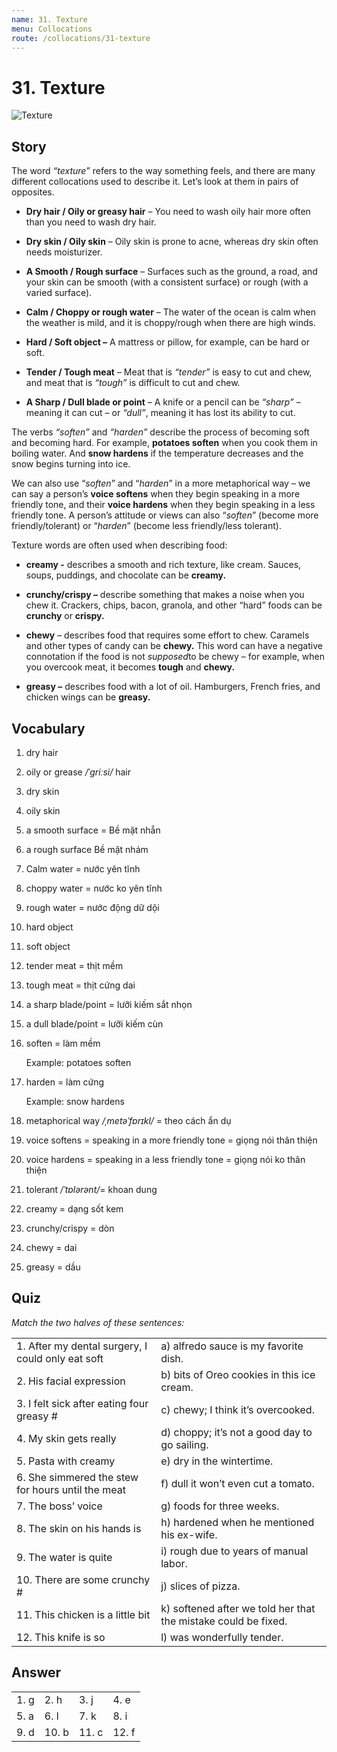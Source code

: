```yaml
---
name: 31. Texture
menu: Collocations
route: /collocations/31-texture
---
```



# 31. Texture

<Image src={textureImg} alt="Texture" />

## Story

The word _“texture”_ refers to the way something feels, and there are many different collocations used to describe it. Let’s look at them in pairs of opposites.

- **Dry hair / Oily or greasy hair** – You need to wash oily hair more often than you need to wash dry hair.

- **Dry skin / Oily skin** – Oily skin is prone to acne, whereas dry skin often needs moisturizer.

- **A Smooth / Rough surface** – Surfaces such as the ground, a road, and your skin can be smooth (with a consistent surface) or rough (with a varied surface).

- **Calm / Choppy or rough water** – The water of the ocean is calm when the weather is mild, and it is choppy/rough when there are high winds.

- **Hard / Soft object –** A mattress or pillow, for example, can be hard or soft.

- **Tender / Tough meat** – Meat that is _“tender”_ is easy to cut and chew, and meat that is _“tough”_ is difficult to cut and chew.

- **A Sharp / Dull blade or point** – A knife or a pencil can be _“sharp”_ – meaning it can cut – or _“dull”_, meaning it has lost its ability to cut.

The verbs _“soften”_ and _“harden”_ describe the process of becoming soft and becoming hard. For example, **potatoes soften** when you cook them in boiling water. And **snow hardens** if the temperature decreases and the snow begins turning into ice.

We can also use “_soften_” and “_harden_” in a more metaphorical way – we can say a person’s **voice softens** when they begin speaking in a more friendly tone, and their **voice hardens** when they begin speaking in a less friendly tone. A person’s attitude or views can also “_soften_” (become more friendly/tolerant) or “_harden_” (become less friendly/less tolerant).

Texture words are often used when describing food:

- **creamy -** describes a smooth and rich texture, like cream. Sauces, soups, puddings, and chocolate can be **creamy.**

- **crunchy/crispy –** describe something that makes a noise when you chew it. Crackers, chips, bacon, granola, and other “hard” foods can be **crunchy** or **crispy.**

- **chewy** – describes food that requires some effort to chew. Caramels and other types of candy can be **chewy.** This word can have a negative connotation if the food is not *supposed*to be chewy – for example, when you overcook meat, it becomes **tough** and **chewy.**

- **greasy –** describes food with a lot of oil. Hamburgers, French fries, and chicken wings can be **greasy.**

## Vocabulary

1. dry hair
2. oily or grease _/ˈɡriːsi/_ hair
3. dry skin
4. oily skin
5. a smooth surface = Bề mặt nhẵn
6. a rough surface Bề mặt nhám
7. Calm water = nước yên tĩnh
8. choppy water = nước ko yên tĩnh
9. rough water = nước động dữ dội
10. hard object
11. soft object
12. tender meat = thịt mềm
13. tough meat = thịt cứng dai
14. a sharp blade/point = lưỡi kiếm sắt nhọn
15. a dull blade/point = lưỡi kiếm cùn
16. soften = làm mềm

    Example: potatoes soften

17. harden = làm cứng

    Example: snow hardens

18. metaphorical way _/ˌmetəˈfɒrɪkl/_ = theo cách ẩn dụ
19. voice softens = speaking in a more friendly tone = giọng nói thân thiện
20. voice hardens = speaking in a less friendly tone = giọng nói ko thân thiện
21. tolerant _/ˈtɒlərənt/_= khoan dung
22. creamy = dạng sốt kem
23. crunchy/crispy = dòn
24. chewy = dai
25. greasy = dầu

## Quiz

_Match the two halves of these sentences:_

|                                                   |                                                                |
| ------------------------------------------------- | -------------------------------------------------------------- |
| 1. After my dental surgery, I could only eat soft | a) alfredo sauce is my favorite dish.                          |
| 2. His facial expression                          | b) bits of Oreo cookies in this ice cream.                     |
| 3. I felt sick after eating four greasy #         | c) chewy; I think it’s overcooked.                             |
| 4. My skin gets really                            | d) choppy; it’s not a good day to go sailing.                  |
| 5. Pasta with creamy                              | e) dry in the wintertime.                                      |
| 6. She simmered the stew for hours until the meat | f) dull it won’t even cut a tomato.                            |
| 7. The boss’ voice                                | g) foods for three weeks.                                      |
| 8. The skin on his hands is                       | h) hardened when he mentioned his ex-wife.                     |
| 9. The water is quite                             | i) rough due to years of manual labor.                         |
| 10. There are some crunchy #                      | j) slices of pizza.                                            |
| 11. This chicken is a little bit                  | k) softened after we told her that the mistake could be fixed. |
| 12. This knife is so                              | l) was wonderfully tender.                                     |

## Answer

|      |       |       |       |
| ---- | ----- | ----- | ----- |
| 1. g | 2. h  | 3. j  | 4. e  |
| 5. a | 6. l  | 7. k  | 8. i  |
| 9. d | 10. b | 11. c | 12. f |
